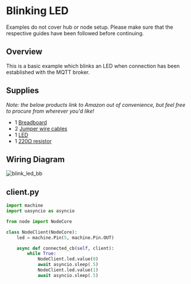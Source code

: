 # Blinking LED


<Callout  type="warning" emoji="⚠️">
    Examples do not cover hub or node setup. Please make sure that the respective guides have been followed before continuing. 
</Callout>

## Overview
This is a basic example which blinks an LED when connection has been established with the MQTT broker.

## Supplies
*Note: the below products link to Amazon out of convenience, but feel free to procure from wherever you'd like!*

* 1 [Breadboard](https://www.amazon.com/Pcs-MCIGICM-Points-Solderless-Breadboard/dp/B07PCJP9DY/ref=sr_1_3?crid=1DR72H2H83OT3&keywords=breadboard&qid=1686764491&sprefix=breadboard%2Caps%2C100&sr=8-3)
* 2 [Jumper wire cables](https://www.amazon.com/dp/B081GMJVPB/ref=sspa_dk_detail_0?ie=UTF8&psc=1&pd_rd_i=&pd_rd_i=B081GMJVPBp13NParams&s=pc&sp_csd=d2lkZ2V0TmFtZT1zcF9kZXRhaWxfdGhlbWF0aWM)
* 1 [LED](https://www.amazon.com/MCIGICM-Circuit-Assorted-Science-Experiment/dp/B07PG84V17/ref=sr_1_3?keywords=led+electronics&qid=1686764630&sprefix=led+ele%2Caps%2C111&sr=8-3)
* 1 [220Ω resistor](https://www.amazon.com/EDGELEC-Resistor-Tolerance-Multiple-Resistance/dp/B07QK9ZBVZ/ref=sr_1_3?keywords=220+ohm+resistor&qid=1686764719&sprefix=220+o%2Caps%2C138&sr=8-3)

## Wiring Diagram
![blink_led_bb](https://github.com/huebot-iot/docs/assets/8736328/a157ccdd-a23f-4996-893a-aff9c32cc26e)

## client.py

```py filename="client.py"
import machine
import uasyncio as asyncio

from node import NodeCore

class NodeClient(NodeCore):
    led = machine.Pin(5, machine.Pin.OUT)

    async def connected_cb(self, client):
        while True:
            NodeClient.led.value(0)
            await asyncio.sleep(.5)      
            NodeClient.led.value(1)  
            await asyncio.sleep(.5) 
```